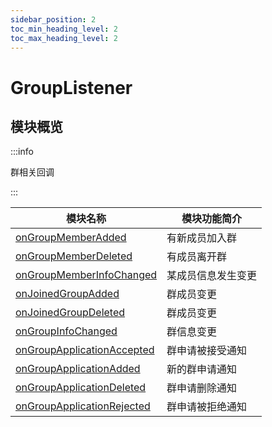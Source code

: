 ```yaml
---
sidebar_position: 2
toc_min_heading_level: 2
toc_max_heading_level: 2
---
```


# GroupListener

## 模块概览

:::info

群相关回调

:::

| 模块名称                                                                        | 模块功能简介       |
| ------------------------------------------------------------------------------- | ------------------ |
| [onGroupMemberAdded](docs/sdks/Callback/onGroupMemberAdded.mdx)                 | 有新成员加入群     |
| [onGroupMemberDeleted](docs/sdks/Callback/onGroupMemberDeleted.mdx)             | 有成员离开群       |
| [onGroupMemberInfoChanged](docs/sdks/Callback/onGroupMemberInfoChanged.mdx)     | 某成员信息发生变更 |
| [onJoinedGroupAdded](docs/sdks/Callback/onJoinedGroupAdded.mdx)                 | 群成员变更         |
| [onJoinedGroupDeleted](docs/sdks/Callback/onJoinedGroupDeleted.mdx)             | 群成员变更         |
| [onGroupInfoChanged](docs/sdks/Callback/onGroupInfoChanged.mdx)                 | 群信息变更         |
| [onGroupApplicationAccepted](docs/sdks/Callback/onGroupApplicationAccepted.mdx) | 群申请被接受通知   |
| [onGroupApplicationAdded](docs/sdks/Callback/onGroupApplicationAdded.mdx)       | 新的群申请通知     |
| [onGroupApplicationDeleted](docs/sdks/Callback/onGroupApplicationDeleted.mdx)   | 群申请删除通知     |
| [onGroupApplicationRejected](docs/sdks/Callback/onGroupApplicationRejected.mdx) | 群申请被拒绝通知   |
